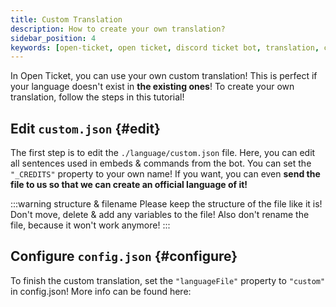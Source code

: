 ```yaml
---
title: Custom Translation
description: How to create your own translation?
sidebar_position: 4
keywords: [open-ticket, open ticket, discord ticket bot, translation, custom, custom translation]
---
```


In Open Ticket, you can use your own custom translation! This is perfect if your language doesn't exist in <InlineLink isdoc="true" url="docs/translation">**the existing ones**</InlineLink>!
To create your own translation, follow the steps in this tutorial!

## Edit `custom.json` \{#edit}
The first step is to edit the `./language/custom.json` file. Here, you can edit all sentences used in embeds & commands from the bot.
You can set the `"_CREDITS"` property to your own name! If you want, you can even **send the file to us so that we can create an official language of it!**

:::warning structure & filename
Please keep the structure of the file like it is! Don't move, delete & add any variables to the file!
Also don't rename the file, because it won't work anymore!
:::

## Configure `config.json` \{#configure}
To finish the custom translation, set the `"languageFile"` property to `"custom"` in config.json!
More info can be found here:
<LinkBlock mode="emoji" emoji="⚙️" name="config.json: languageFile" description="Configure the bot language here!" isdoc="true" url="docs/config/main/basic#languagefile"></LinkBlock>